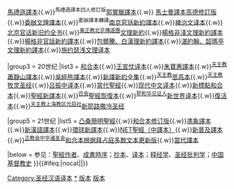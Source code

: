 {{Navbox
|name = 圣经汉语译本
|title = 《[[圣经]]》[[汉语]][[圣经汉语译本|译本]]
|above = [[圣经汉语译本列表|译本列表]]、[[圣经汉语译本用语对照表|术语表]]

|group1 = 19世纪前
|list1 = 

|group2 = 19世纪
|list2 = [[馬士曼譯本]]{{.w}}[[馬禮遜譯本]]{{.w}}<sup>馬禮遜譯本四人修訂版</sup>[[郭實臘譯本]]{{.w}} [[高德译本|馬士曼譯本高德修訂版]]{{.w}}[[委辦文理譯本]]{{.w}}<sup>委辦譯本轉譯</sup>[[南京官話新約譯本]]{{.w}}[[裨治文译本]]{{.w}}[[北京官话新旧约全书]]{{.w}}<sup>[[东正教北京传道团|東正教北京傳道團]]</sup>[[新遺詔聖經|文理新約]]{{.w}}[[楊格非淺文理新約譯本]]{{.w}}[[楊格非官話新約譯本]]{{.w}}[[包爾騰、白漢理新約譯本]]{{.w}}[[湛約翰、韶瑪亭文理新約譯本]]{{.w}}[[施约瑟浅文理译本]]

|group3 = 20世纪
|list3 = [[和合本聖經|和合本]]{{.w}}[[王宣忱译本]]{{.w}}[[聖經朱寶惠譯本|朱寶惠譯本]]{{.w}}<sup>[[天主教]]</sup>[[聖經蕭靜山譯本|蕭靜山譯本]]{{.w}}[[聖經吳經熊譯本|吳經熊譯本]]{{.w}}[[新約聖經蕭鐵笛譯本|新譯新約全集]]{{.w}}<sup>[[天主教]]</sup>[[聖經思高本|思高本]]{{.w}}<sup>[[天主教]]</sup>[[牧灵圣经]]{{.w}}[[聖經呂振中譯本|吕振中译本]]{{.w}}[[當代聖經]]{{.w}}[[聖經現代中文譯本|现代中文译本]]{{.w}}[[新標點和合本|新標點和合本]]{{.w}}[[聖經新譯本|聖經新譯本]]{{.w}}<sup>[[召会]]</sup>[[聖經恢復本|聖經恢復本]]{{.w}}<sup>[[耶和华见证人]]</sup>[[圣经新世界译本|新世界译本]]{{.w}}[[復活本]]{{.w}}<sup>[[天主教上海教区光启社]]</sup>[[新耶路撒冷圣经]]

|group5 = 21世纪
|list5 = [[凸桑簡明聖經]]{{.w}}[[圣经和合本修订版|和合本修订版]]{{.w}}[[聖經馮象譯本|馮象譯本]]{{.w}}[[聖經新漢語譯本|新漢語譯本]]{{.w}}[[環球新譯本]]{{.w}}[[NET聖經（中譯本）]]{{.w}}[[聖經新普及譯本|新普及譯本]]{{.w}}<sup>[[正教会中华诸圣会]]</sup>[[圣经和合本根据拜占庭多数文本更新版|和合本根据拜占庭多数文本更新版]]{{.w}}[[當代譯本|當代譯本]]

|below = 参见：[[聖經作者]]、[[聖經成書時序|成書時序]]；[[聖經抄本|抄本]]、[[聖經譯本|译本]]；[[释经学]]、[[圣经批判学]]；[[中国基督教史]]
}}<includeonly>{{#ifeq:{{{1}}}|nocat||[[Category:圣经汉语译本]]}}</includeonly><noinclude>

[[Category:圣经汉语译本|*]]
[[Category:圣经导航模板|版本]]
[[Category:中国基督教导航模板|版本]]
</noinclude>